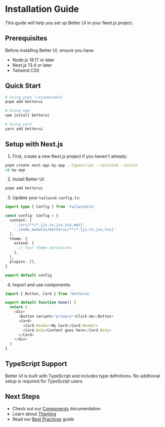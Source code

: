 # Installation Guide

This guide will help you set up Better UI in your Next.js project.

## Prerequisites

Before installing Better UI, ensure you have:

- Node.js 18.17 or later
- Next.js 13.4 or later
- Tailwind CSS

## Quick Start

```bash
# Using pnpm (recommended)
pnpm add betterui

# Using npm
npm install betterui

# Using yarn
yarn add betterui
```

## Setup with Next.js

1. First, create a new Next.js project if you haven't already:

```bash
pnpm create next-app my-app --typescript --tailwind --eslint
cd my-app
```

2. Install Better UI:

```bash
pnpm add betterui
```

3. Update your `tailwind.config.ts`:

```typescript
import type { Config } from 'tailwindcss'

const config: Config = {
  content: [
    './src/**/*.{js,ts,jsx,tsx,mdx}',
    './node_modules/betterui/**/*.{js,ts,jsx,tsx}'
  ],
  theme: {
    extend: {
      // Your theme extensions
    },
  },
  plugins: [],
}

export default config
```

4. Import and use components:

```typescript
import { Button, Card } from 'betterui'

export default function Home() {
  return (
    <div>
      <Button variant="primary">Click me</Button>
      <Card>
        <Card.Header>My Card</Card.Header>
        <Card.Body>Content goes here</Card.Body>
      </Card>
    </div>
  )
}
```

## TypeScript Support

Better UI is built with TypeScript and includes type definitions. No additional setup is required for TypeScript users.

## Next Steps

- Check out our [Components](/docs/components) documentation
- Learn about [Theming](/docs/customization/theming)
- Read our [Best Practices](/docs/guides/best-practices) guide 